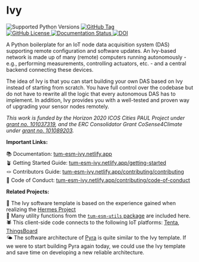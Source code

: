 # Ivy

<img
  alt="Supported Python Versions"
  src="https://img.shields.io/python/required-version-toml?tomlFilePath=https%3A%2F%2Fraw.githubusercontent.com%2Ftum-esm%2Fivy%2Fmain%2Fpyproject.toml&label=Supported%20Python%20Versions&labelColor=0f172a&color=f43f5e"
  className="inline p-0 m-px mt-6"
/>
<a href="https://github.com/tum-esm/ivy/releases">
<img
  alt="GitHub Tag"
  src="https://img.shields.io/github/v/tag/tum-esm/ivy?sort=semver&style=flat&label=Latest%20Template%20Version&color=f43f5e&cacheSeconds=60&labelColor=0f172a"
  className="inline p-0 m-px mt-6"
/>
</a>
<br />
<a href="https://github.com/tum-esm/ivy/blob/main/LICENSE">
<img
  alt="GitHub License"
  src="https://img.shields.io/github/license/tum-esm/ivy?style=flat&label=License&labelColor=0f172a&color=4ade80&cacheSeconds=60"
  className="inline p-0 m-px"
/>
</a>
<a href="https://tum-esm-ivy.netlify.app/">
<img
    alt="Documentation Status"
    src="https://img.shields.io/website?url=https%3A%2F%2Ftum-esm-ivy.netlify.app%2F&up_message=online&up_color=4ade80&down_message=unavailable&down_color=f87171&label=Documentation&labelColor=0f172a&cacheSeconds=60"
    className="inline p-0 m-px"
  />
</a>
<a href="https://doi.org/10.21105/joss.08862">
<img
    alt="DOI"
    src="https://img.shields.io/badge/DOI-10.21105%2Fjoss.08862-0ea5e9?labelColor=0f172a&color=0ea5e9&cacheSeconds=60"
    className="inline p-0 m-px"
  />
</a>

A Python boilerplate for an IoT node data acquisition system (DAS) supporting remote configuration and software updates. An Ivy-based network is made up of many (remote) computers running autonomously - e.g., performing measurements, controlling actuators, etc. - and a central backend connecting these devices.

The idea of Ivy is that you can start building your own DAS based on Ivy instead of starting from scratch. You have full control over the codebase but do not have to rewrite all the logic that every autonomous DAS has to implement. In addition, Ivy provides you with a well-tested and proven way of upgrading your sensor nodes remotely.

_This work is funded by the Horizon 2020 ICOS Cities PAUL Project under [grant no. 101037319](https://cordis.europa.eu/project/id/101037319), and the ERC Consolidator Grant CoSense4Climate under [grant no. 101089203](https://cordis.europa.eu/project/id/101089203)._

**Important Links:**

📚 Documentation: [tum-esm-ivy.netlify.app](https://tum-esm-ivy.netlify.app/)<br/>
🪴 Getting Started Guide: [tum-esm-ivy.netlify.app/getting-started](https://tum-esm-ivy.netlify.app/getting-started)<br/>
🪢 Contributors Guide: [tum-esm-ivy.netlify.app/contributing/contributing](https://tum-esm-ivy.netlify.app/contributing/contributing)<br/>
🤝 Code of Conduct: [tum-esm-ivy.netlify.app/contributing/code-of-conduct](https://tum-esm-ivy.netlify.app/contributing/code-of-conduct)

**Related Projects:**

🪽 The Ivy software template is based on the experience gained when realizing the [Hermes Project](https://github.com/tum-esm/hermes)<br/>
🔨 Many utility functions from the [`tum-esm-utils` package](https://github.com/tum-esm/utils) are included here.<br/>
🕷️ This client-side code connects to the following IoT platforms: [Tenta](https://github.com/iterize/tenta), [ThingsBoard](https://thingsboard.io/)<br/>
🌤️ The software architecture of [Pyra](https://github.com/tum-esm/pyra) is quite similar to the Ivy template. If we were to start building Pyra again today, we could use the Ivy template and save time on developing a new reliable architecture.

